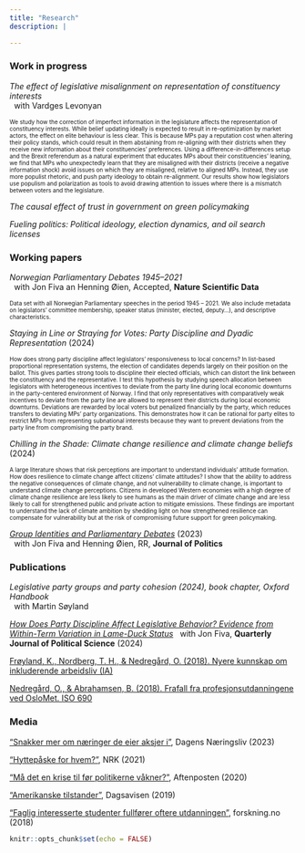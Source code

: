 ```yaml
---
title: "Research"
description: |

---
```


### Work in progress

_The effect of legislative misalignment on representation of constituency interests_  
&nbsp; with Vardges Levonyan

 <font size="1"> We study how the correction of imperfect information in the legislature affects the representation of constituency interests. While belief updating ideally is expected to result in re-optimization by market actors, the effect on elite behaviour is less clear. This is because MPs pay a reputation cost when altering their policy stands, which could result in them abstaining from re-aligning with their districts when they receive new information about their constituencies’ preferences. Using a difference-in-differences setup and the Brexit referendum as a natural experiment that educates MPs about their constituencies’ leaning, we find that MPs who unexpectedly learn that they are misaligned with their districts (receive a negative information shock) avoid issues on which they are misaligned, relative to aligned MPs. Instead, they use more populist rhetoric, and push party ideology to obtain re-alignment. Our results show how legislators use populism and polarization as tools to avoid drawing attention to issues where there is a mismatch between voters and the legislature. </font> 

_The causal effect of trust in government on green policymaking_  

_Fueling politics: Political ideology, election dynamics, and oil search licenses_



### Working papers

_Norwegian Parliamentary Debates 1945--2021_  
&nbsp; with Jon Fiva an Henning Øien, Accepted, **Nature Scientific Data**

<font size="1"> Data set with all Norwegian Parliamentary speeches in the period 1945 -- 2021. We also include metadata on legislators' committee membership, speaker status (minister, elected, deputy...), and descriptive characteristics. </font> 


_Staying in Line or Straying for Votes: Party Discipline and Dyadic Representation_ (2024)  

<font size="1"> How does strong party discipline affect legislators' responsiveness to local concerns? In list-based proportional representation systems, the election of candidates depends largely on their position on the ballot. This gives parties strong tools to discipline their elected officials, which can distort the link between the constituency and the representative. I test this hypothesis by studying speech allocation between legislators with heterogeneous incentives to deviate from the party line during local economic downturns in the party-centered environment of Norway. I find that only representatives with comparatively weak incentives to deviate from the party line are allowed to represent their districts during local economic downturns. Deviations are rewarded by local voters but penalized financially by the party, which reduces transfers to deviating MPs' party organizations. This demonstrates how it can be rational for party elites to restrict MPs from representing subnational interests because they want to prevent deviations from the party line from compromising the party brand.</font> 


_Chilling in the Shade: Climate change resilience and climate change beliefs_  (2024)

 <font size="1"> 	A large literature shows that risk perceptions are important to understand individuals’ attitude formation. How does resilience to climate change affect citizens’
climate attitudes? I show that the ability to address the negative consequences of
climate change, and not vulnerability to climate change, is important to understand
climate change perceptions. Citizens in developed Western economies with a high
degree of climate change resilience are less likely to see humans as the main driver of
climate change and are less likely to call for strengthened public and private action
to mitigate emissions. These findings are important to understand the lack of climate
ambition by shedding light on how strengthened resilience can compensate for
vulnerability but at the risk of compromising future support for green policymaking. </font> 
	
	
[_Group Identities and Parliamentary Debates_][GroupIdentities] (2023)  
&nbsp; with Jon Fiva and Henning Øien, RR, **Journal of Politics**

### Publications

_Legislative party groups and party cohesion (2024), book chapter, Oxford Handbook_  
&nbsp; with Martin Søyland

[_How Does Party Discipline Affect Legislative Behavior? Evidence from Within-Term Variation in Lame-Duck Status_][LameDucks]
&nbsp; with Jon Fiva, **Quarterly Journal of Political Science** (2024)

[Frøyland, K., Nordberg, T. H., & Nedregård, O. (2018). Nyere kunnskap om inkluderende arbeidsliv (IA)][InkluderendeArbeidsliv]

[Nedregård, O., & Abrahamsen, B. (2018). Frafall fra profesjonsutdanningene ved OsloMet. ISO 690][Frafall]

### Media

["Snakker mer om næringer de eier aksjer i"][aksjer], Dagens Næringsliv (2023)

["Hyttepåske for hvem?"][hyttepaaske], NRK (2021)

["Må det en krise til før politikerne våkner?"][krise], Aftenposten (2020)

["Amerikanske tilstander"][amerikanske_tilstander], Dagsavisen (2019)

["Faglig interesserte studenter fullfører oftere utdanningen"][faglig_interessert], forskning.no (2018)

[aksjer]: https://www.dn.no/innlegg/politikk/investeringer/aksjer/snakker-mer-om-naringer-de-eier-aksjer-i/2-1-1519931

[SpeechIsSilver]: https://www.dropbox.com/s/7gq0t8xe68gbqlo/SpeechIsSilver.pdf?dl=0

[StayingInLine]: https://www.dropbox.com/scl/fi/jctiwojp6n9s76h86dc0k/StayingInLine_Nedregard.pdf?rlkey=kcew6w2es2e9jp0tj2t7o4t72&dl=0

[LameDucks]: https://www.nowpublishers.com/article/Details/QJPS-22094
[GroupIdentities]: https://www.dropbox.com/scl/fi/junj6598mbprpn6rsfwhc/FNO.pdf?rlkey=vvqi4rgeeocf7wvamnkkmgs8w&dl=0

[Frafall]: https://oda.oslomet.no/oda-xmlui/handle/20.500.12199/3013
[InkluderendeArbeidsliv]: https://www.regjeringen.no/no/dokumenter/nyere-kunnskap-om-inkluderende-arbeidsliv-ia/id2628425/


[hyttepaaske]: https://www.nrk.no/ytring/hyttepaske-for-hvem_-1.15418469
[krise]: https://www.aftenposten.no/meninger/kronikk/i/50gQGb/maa-det-en-krise-til-foer-politikerne-vaakner-jon-h-fiva-og-oda-nedregaard
[amerikanske_tilstander]: https://www.dagsavisen.no/debatt/2019/12/10/amerikanske-tilstander/
[faglig_interessert]: https://forskning.no/oslomet-skole-og-utdanning-partner/faglig-interesserte-studenter-fullforer-oftere-utdanningen/1231170
```r
knitr::opts_chunk$set(echo = FALSE)


```
